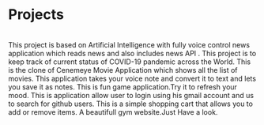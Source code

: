 <h1>Projects</h1>
<br/>
<ProjectCard title="AI Voice Controll News Application" link="https://arun9251.github.io/AI-VoiceControll-NewsApp/" bg="linear-gradient(to right, #D4145A 0%, #FBB03B 100%)">
This project is based on Artificial Intelligence with fully voice control news application which reads news and also includes news API .
</ProjectCard>

<ProjectCard title="Covid-19 Tracker Application" link="https://arun9251.github.io/Covid-19-TrackerApp/" bg="linear-gradient(to right, #D4145A 0%, #FBB03B 100%)">
This project is to keep track of current status of COVID-19 pandemic across the World.
</ProjectCard>

<ProjectCard title="Cinemeye Movie App Clone" link="https://arun9251.github.io/Cinemeye-movie-app-clone/" bg="linear-gradient(to right, #D4145A 0%, #FBB03B 100%)">
This is the clone of Cenemeye Movie Application which shows all the list of movies.
</ProjectCard>

<ProjectCard title="Voice To Text Notes Converter" link="https://arun9251.github.io/Voice-to-TextNote-Converter-ReactApp/" bg="linear-gradient(to right, #D4145A 0%, #FBB03B 100%)">
This application takes your voice note and convert it to text and lets you save it as notes.
</ProjectCard>

<ProjectCard title="Tic Tac Toe Game" link="https://arun9251.github.io/Tic-Tac-Toe-Game-React.js/" bg="linear-gradient(to right, #D4145A 0%, #FBB03B 100%)">
This is fun game application.Try it to refresh your mood.
</ProjectCard>

<ProjectCard title="FireBase Github Authorization Login" link="https://arun9251.github.io/FIREBASE-GITHUB_APP-master/" bg="linear-gradient(to right, #D4145A 0%, #FBB03B 100%)">
This is application allow user to login using his gmail account and us to search for github users.
</ProjectCard>

<ProjectCard title="Shopping Cart Api Application " link="https://arun9251.github.io/ShoppingCart_api/" bg="linear-gradient(to right, #D4145A 0%, #FBB03B 100%)">
This is a simple shopping cart that allows you to add or remove items.
</ProjectCard>

<ProjectCard title="Gym Website of my Trainer" link="https://arun9251.github.io/SaizFitnessGym/" bg="linear-gradient(to right, #D4145A 0%, #FBB03B 100%)">
A beautifull gym website.Just Have a look.
</ProjectCard>